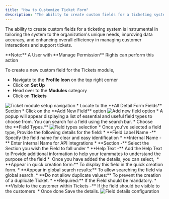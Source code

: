 ```yaml
---
title: "How to Customize Ticket Form"
description: "The ability to create custom fields for a ticketing system is instrumental in tailoring the system to the organization's unique needs, improving data ..."
---
```


The ability to create custom fields for a ticketing system is instrumental in tailoring the system to the organization's unique needs, improving data accuracy, and enhancing overall efficiency in managing customer interactions and support tickets.

<Note>
**Note:** A User with **Manage Permission** Rights can perform this action
</Note>

To create a new custom field for the Tickets module,

*   Navigate to the **Profile Icon** on the top right corner
*   Click on **Set Up**
*   Head over to the **Modules** category
*   Click on **Tickets**

<img src="images/021-ticket-module-setup-navigation-26909165830937.png" alt="Ticket module setup navigation" />
*   Locate to the **All Detail Form Fields** Section
*   Click on the **Add New Field** option

<img src="images/022-add-new-field-option-26909165837465.png" alt="Add new field option" />
*   A popup will appear displaying a list of essential and useful field types to choose from. You can search for a field using the search bar.
*   Choose the **Field Types.**

<img src="images/023-field-types-selection-26909911947417.png" alt="Field types selection" />
*   Once you've selected a field type, Provide the following details for the field:
    *   **Field Label Name -** Specify the field name for clear and easy identification
    *   **Internal Name -** Enter Internal Name for API integrations
    *   **Section -** Select the Section you wish the Field to fall under
    *   **Help Text -** Add the Help Text to Provide additional information to help your teammates to understand the purpose of the field
*    Once you have added the details, you can select, 
    *   **Appear in quick creation form:** To display this field in the quick creation form.
    *   **Appear in global search results:** To allow searching the field via global search.
    *   **Do not allow duplicate values:** To prevent the creation of a duplicate Ticket.
    *   **Required:** If the Field should be mandatory.
    *   **Visible to the customer within Tickets -** If the field should be visible to the customers 
*   Once done Save the details.

<img src="images/024-field-details-configuration-26910075364249.png" alt="Field details configuration" />